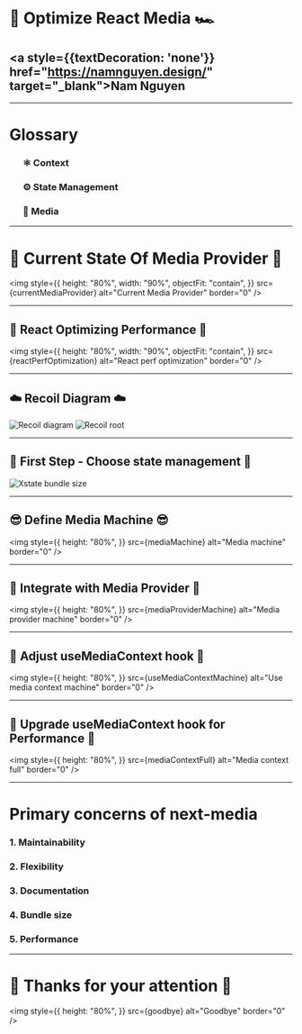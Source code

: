 


<Head>
  <title>Optimize React Media</title>
</Head>

# 🚀 Optimize React Media 🏎

## <a style={{textDecoration: 'none'}} href="https://namnguyen.design/" target="\_blank">Nam Nguyen</a>

---

# Glossary

<ul>
  <h3>⚛️ Context</h3>
  <h3>⚙️ State Management</h3>
  <h3>🎥 Media</h3>
</ul>

---

# 🍦 Current State Of Media Provider 🍦

<img
  style={{
    height: "80%",
    width: "90%",
    objectFit: "contain",
  }}
  src={currentMediaProvider}
  alt="Current Media Provider"
  border="0"
/>

---

## 🎪 React Optimizing Performance 🎪

<img
  style={{
    height: "80%",
    width: "90%",
    objectFit: "contain",
  }}
  src={reactPerfOptimization}
  alt="React perf optimization"
  border="0"
/>

---

## ☁️ Recoil Diagram ☁️

<div
  style={{
    width: "80vw",
    height: "80vh",
    display: "flex",
  }}
>
  <img
    style={{
      objectFit: "contain",
      width: "50%",
    }}
    src={recoilDiagram}
    alt="Recoil diagram"
    border="0"
  />
  <img
    style={{
      objectFit: "contain",
      width: "50%",
    }}
    src={recoilRoot}
    alt="Recoil root"
    border="0"
  />
</div>

---

## 🥇 First Step - Choose state management 🥇

<div
  style={{
    height: "80%",
    width: "80%",
  }}
>
  <Steps>
    <img src={xstateBundleSize} alt="Xstate bundle size" border="0" />
  </Steps>
</div>

---

## 😎 Define Media Machine 😎

<img
  style={{
    height: "80%",
  }}
  src={mediaMachine}
  alt="Media machine"
  border="0"
/>

---

## 🤘 Integrate with Media Provider 🤘

<img
  style={{
    height: "80%",
  }}
  src={mediaProviderMachine}
  alt="Media provider machine"
  border="0"
/>

---

## 🥳 Adjust useMediaContext hook 🥳

<img
  style={{
    height: "80%",
  }}
  src={useMediaContextMachine}
  alt="Use media context machine"
  border="0"
/>

---

## 🥁 Upgrade useMediaContext hook for Performance 🥁

<img
  style={{
    height: "80%",
  }}
  src={mediaContextFull}
  alt="Media context full"
  border="0"
/>

---

# Primary concerns of next-media

<div
  style={{
    height: "80%",
  }}
>
  <Steps>
    <h3>1. Maintainability</h3>
    <h3>2. Flexibility</h3>
    <h3>3. Documentation</h3>
    <h3>4. Bundle size</h3>
    <h3>5. Performance</h3>
  </Steps>
</div>

---

# 🎉 Thanks for your attention 🎉

<img
  style={{
    height: "80%",
  }}
  src={goodbye}
  alt="Goodbye"
  border="0"
/>
